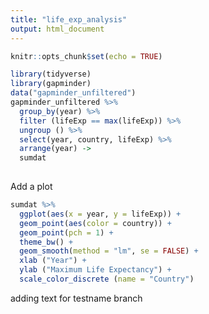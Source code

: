 ```yaml
---
title: "life_exp_analysis"
output: html_document
---
```


```r
knitr::opts_chunk$set(echo = TRUE)
```

```r
library(tidyverse)
library(gapminder)
data("gapminder_unfiltered")
gapminder_unfiltered %>%
  group_by(year) %>%
  filter (lifeExp == max(lifeExp)) %>% 
  ungroup () %>% 
  select(year, country, lifeExp) %>% 
  arrange(year) -> 
  sumdat 
  
```

Add a plot 
```r
sumdat %>%
  ggplot(aes(x = year, y = lifeExp)) + 
  geom_point(aes(color = country)) + 
  geom_point(pch = 1) + 
  theme_bw() + 
  geom_smooth(method = "lm", se = FALSE) + 
  xlab ("Year") + 
  ylab ("Maximum Life Expectancy") + 
  scale_color_discrete (name = "Country")
```


adding text for testname branch 
